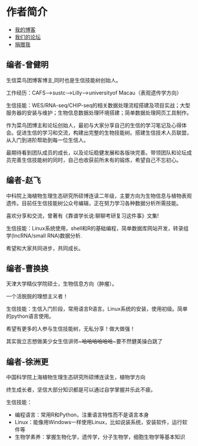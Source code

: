 # 作者简介 {#author .unnumbered}

* [我的博客](http://www.bio-info-trainee.com/)
* [我们的论坛](http://www.biotrainee.com/forum.php)
* [捐赠我](http://www.bio-info-trainee.com/donate)

## 编者-曾健明

生信菜鸟团博客博主,同时也是生信技能树创始人。

工作经历：CAFS-->sustc-->Lilly-->universityof Macau（表观遗传学方向）

生信技能：WES/RNA-seq/CHIP-seq的相关数据处理流程搭建及项目实战；大型服务器的安装与维护；生物信息数据处理环境搭建；简单数据处理网页工具制作。

作为菜鸟团博主和论坛创始人，最初与大家分享自己的生信的学习笔记及心得体会。促进生信的学习和交流，构建出完整的生物技能树。搭建生信技术人员联盟，从入门到进阶帮助到每一位生信人。

最期待看到团队成员的成长，以及论坛稳健发展和各版块完善。带领团队和论坛成员完善生信技能树的同时，自己也收获前所未有的锻炼，希望自己不忘初心。
 
## 编者-赵飞

中科院上海植物生理生态研究所硕博连读二年级，主要方向为生物信息与植物表观遗传。目前任生信技能树公众号编辑，正在努力学习各种数据分析所需技能。

喜欢分享和交流，曾著有《靠谱学长说:聊聊考研复习这件事》文集!

生信技能：Linux系统使用，shell和R的基础编程，简单数据库网站开发，转录组学(lncRNA/small RNA)数据分析.

希望和大家共同进步，共同成长。

## 编者-曹换换

天津大学精仪学院硕士，生物信息方向（肿瘤）。

一个活脱脱的理想主义者！

生信技能：生信入门阶段，常用语言R语言。Linux系统的安装，使用初级。简单的python语言使用。

希望有更多的人参与生信技能树，无私分享！做大做强！

其实我立志想做美少女生信讲师~~~哈哈哈哈哈哈~~~要不然健美操白跳了

## 编者-徐洲更

中国科学院上海植物生理生态研究所硕博连读生，植物学方向

终生成长者，坚信大部分知识都是可以通过自学掌握并乐此不疲。

生信技能：

- 编程语言：常用R和Python，注重语言特性而不是语言本身
- Linux：能像用Windows一样使用Linux，比如说装系统，安装软件，运行软件等
- 生物学素养：掌握生物化学，遗传学，分子生物学，细胞生物学等基本知识
